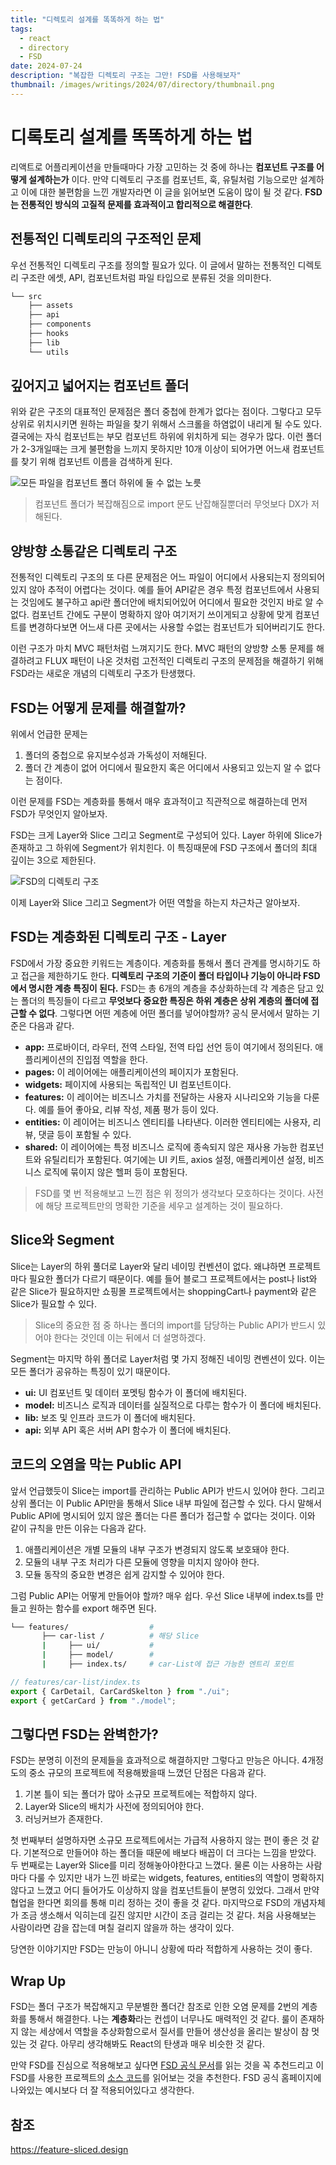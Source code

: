 ```yaml
---
title: "디렉토리 설계를 똑똑하게 하는 법"
tags:
  - react
  - directory
  - FSD
date: 2024-07-24
description: "복잡한 디렉토리 구조는 그만! FSD를 사용해보자"
thumbnail: /images/writings/2024/07/directory/thumbnail.png
---
```


# 디록토리 설계를 똑똑하게 하는 법

리액트로 어플리케이션을 만들때마다 가장 고민하는 것 중에 하나는 **컴포넌트 구조를 어떻게 설계하는가** 이다. 만약 디렉토리 구조를 컴포넌트, 훅, 유틸처럼 기능으로만 설계하고 이에 대한 불편함을 느낀 개발자라면 이 글을 읽어보면 도움이 많이 될 것 같다. **FSD는 전통적인 방식의 고질적 문제를 효과적이고 합리적으로 해결한다**.

## 전통적인 디렉토리의 구조적인 문제

우선 전통적인 디렉토리 구조를 정의할 필요가 있다. 이 글에서 말하는 전통적인 디렉토리 구조란 에셋, API, 컴포넌트처럼 파일 타입으로 분류된 것을 의미한다.

```bash
└── src
    ├── assets
    ├── api
    ├── components
    ├── hooks
    ├── lib
    └── utils
```

## 깊어지고 넓어지는 컴포넌트 폴더

위와 같은 구조의 대표적인 문제점은 폴더 중첩에 한계가 없다는 점이다. 그렇다고 모두 상위로 위치시키면 원하는 파일을 찾기 위해서 스크롤을 하염없이 내리게 될 수도 있다. 결국에는 자식 컴포넌트는 부모 컴포넌트 하위에 위치하게 되는 경우가 많다. 이런 폴더가 2-3개일때는 크게 불편함을 느끼지 못하지만 10개 이상이 되어가면 어느새 컴포넌트를 찾기 위해 컴포넌트 이름을 검색하게 된다.

![모든 파일을 컴포넌트 폴더 하위에 둘 수 없는 노릇](/images/writings/2024/07/directory/image_1.webp)

> 컴포넌트 폴더가 복잡해짐으로 import 문도 난잡해질뿐더러 무엇보다 DX가 저해된다.

## 양방향 소통같은 디렉토리 구조

전통적인 디렉토리 구조의 또 다른 문제점은 어느 파일이 어디에서 사용되는지 정의되어있지 않아 추적이 어렵다는 것이다. 예를 들어 API같은 경우 특정 컴포넌트에서 사용되는 것임에도 불구하고 api란 폴더안에 배치되어있어 어디에서 필요한 것인지 바로 알 수 없다. 컴포넌트 간에도 구분이 명확하지 않아 여기저기 쓰이게되고 상황에 맞게 컴포넌트를 변경하다보면 어느새 다른 곳에서는 사용할 수없는 컴포넌트가 되어버리기도 한다.

이런 구조가 마치 MVC 패턴처럼 느껴지기도 한다. MVC 패턴의 양방향 소통 문제를 해결하려고 FLUX 패턴이 나온 것처럼 고전적인 디렉토리 구조의 문제점을 해결하기 위해 FSD라는 새로운 개념의 디렉토리 구조가 탄생했다.

## FSD는 어떻게 문제를 해결할까?

위에서 언급한 문제는

1. 폴더의 중첩으로 유지보수성과 가독성이 저해된다.
2. 폴더 간 계층이 없어 어디에서 필요한지 혹은 어디에서 사용되고 있는지 알 수 없다는 점이다.

이런 문제를 FSD는 계층화를 통해서 매우 효과적이고 직관적으로 해결하는데 먼저 FSD가 무엇인지 알아보자.

FSD는 크게 Layer와 Slice 그리고 Segment로 구성되어 있다. Layer 하위에 Slice가 존재하고 그 하위에 Segment가 위치힌다. 이 특징때문에 FSD 구조에서 폴더의 최대 깊이는 3으로 제한된다.

![FSD의 디렉토리 구조](/images/writings/2024/07/directory/image_2.png)

이제 Layer와 Slice 그리고 Segment가 어떤 역할을 하는지 차근차근 알아보자.

## FSD는 계층화된 디렉토리 구조 - Layer

FSD에서 가장 중요한 키워드는 계층이다. 계층화를 통해서 폴더 관계를 명시하기도 하고 접근을 제한하기도 한다. **디렉토리 구조의 기준이 폴더 타입이나 기능이 아니라 FSD에서 명시한 계층 특징이 된다.** FSD는 총 6개의 계층을 추상화하는데 각 계층은 담고 있는 폴더의 특징들이 다르고 **무엇보다 중요한 특징은 하위 계층은 상위 계층의 폴더에 접근할 수 없다**. 그렇다면 어떤 계층에 어떤 폴더를 넣어야할까? 공식 문서에서 말하는 기준은 다음과 같다.

- **app:** 프로바이더, 라우터, 전역 스타일, 전역 타입 선언 등이 여기에서 정의된다. 애플리케이션의 진입점 역할을 한다.
- **pages:** 이 레이어에는 애플리케이션의 페이지가 포함된다.
- **widgets:** 페이지에 사용되는 독립적인 UI 컴포넌트이다.
- **features:** 이 레이어는 비즈니스 가치를 전달하는 사용자 시나리오와 기능을 다룬다. 예를 들어 좋아요, 리뷰 작성, 제품 평가 등이 있다.
- **entities:** 이 레이어는 비즈니스 엔티티를 나타낸다. 이러한 엔티티에는 사용자, 리뷰, 댓글 등이 포함될 수 있다.
- **shared:** 이 레이어에는 특정 비즈니스 로직에 종속되지 않은 재사용 가능한 컴포넌트와 유틸리티가 포함된다. 여기에는 UI 키트, axios 설정, 애플리케이션 설정, 비즈니스 로직에 묶이지 않은 헬퍼 등이 포함된다.

> FSD를 몇 번 적용해보고 느낀 점은 위 정의가 생각보다 모호하다는 것이다. 사전에 해당 프로젝트만의 명확한 기준을 세우고 설계하는 것이 필요하다.

## Slice와 Segment

Slice는 Layer의 하위 풀더로 Layer와 달리 네이밍 컨벤션이 없다. 왜냐하면 프로젝트마다 필요한 폴더가 다르기 때문이다. 예를 들어 블로그 프로젝트에서는 post나 list와 같은 Slice가 필요하지만 쇼핑몰 프로젝트에서는 shoppingCart나 payment와 같은 Slice가 필요할 수 있다.

> Slice의 중요한 점 중 하나는 폴더의 import를 담당하는 Public API가 반드시 있어야 한다는 것인데 이는 뒤에서 더 설명하겠다.

Segment는 마지막 하위 폴더로 Layer처럼 몇 가지 정해진 네이밍 켠벤션이 있다. 이는 모든 폴더가 공유하는 특징이 있기 때문이다.

- **ui:** UI 컴포넌트 및 데이터 포멧팅 함수가 이 폴더에 배치된다.
- **model:** 비즈니스 로직과 데이터를 실질적으로 다루는 함수가 이 폴더에 배치된다.
- **lib:** 보조 및 인프라 코드가 이 폴더에 배치된다.
- **api:** 외부 API 혹은 서버 API 함수가 이 폴더에 배치된다.

## 코드의 오염을 막는 Public API

앞서 언급했듯이 Slice는 import를 관리하는 Public API가 반드시 있어야 한다. 그리고 상위 폴더는 이 Public API만을 통해서 Slice 내부 파일에 접근할 수 있다. 다시 말해서 Public API에 명시되어 있지 않은 폴더는 다른 폴더가 접근할 수 없다는 것이다. 이와 같이 규칙을 만든 이유는 다음과 같다.

1. 애플리케이션은 개별 모듈의 내부 구조가 변경되지 않도록 보호돼야 한다.
2. 모듈의 내부 구조 처리가 다른 모듈에 영향을 미치지 않아야 한다.
3. 모듈 동작의 중요한 변경은 쉽게 감지할 수 있어야 한다.

그럼 Public API는 어떻게 만들어야 할까? 매우 쉽다.
우선 Slice 내부에 index.ts를 만들고 원하는 함수를 export 해주면 된다.

```bash
└── features/                  #
       ├── car-list /          # 해당 Slice
       |     ├── ui/           #
       |     ├── model/        #
       |     ├── index.ts/     # car-List에 접근 가능한 엔트리 포인트
```

```js
// features/car-list/index.ts
export { CarDetail, CarCardSkelton } from "./ui";
export { getCarCard } from "./model";
```

## 그렇다면 FSD는 완벽한가?

FSD는 분명히 이전의 문제들을 효과적으로 해결하지만 그렇다고 만능은 아니다. 4개정도의 중소 규모의 프로젝트에 적용해봤을때 느꼈던 단점은 다음과 같다.

1. 기본 틀이 되는 폴더가 많아 소규모 프로젝트에는 적합하지 않다.
2. Layer와 Slice의 배치가 사전에 정의되어야 한다.
3. 러닝커브가 존재한다.

첫 번째부터 설명하자면 소규모 프로젝트에서는 가급적 사용하지 않는 편이 좋은 것 같다. 기본적으로 만들어야 하는 폴더들 때문에 배보다 배꼽이 더 크다는 느낌을 받았다. 두 번째로는 Layer와 Slice를 미리 정해놓아야한다고 느꼈다. 물론 이는 사용하는 사람마다 다룰 수 있지만 내가 느낀 바로는 widgets, features, entities의 역할이 명확하지 않다고 느꼈고 어디 들어가도 이상하지 않을 컴포넌트들이 분명히 있었다. 그래서 만약 협업을 한다면 회의를 통해 미리 정하는 것이 좋을 것 같다. 마지막으로 FSD의 개념자체가 조금 생소해서 익히는데 길진 않지만 시간이 조금 걸리는 것 같다. 처음 사용해보는 사람이라면 감을 잡는데 며칠 걸리지 않을까 하는 생각이 있다.

당연한 이야기지만 FSD는 만능이 아니니 상황에 따라 적합하게 사용하는 것이 좋다.

## Wrap Up

FSD는 폴더 구조가 복잡해지고 무분별한 폴더간 참조로 인한 오염 문제를 2번의 계층화를 통해서 해결한다. 나는 **계층화**라는 컨셉이 너무나도 매력적인 것 같다. 룰이 존재하지 않는 세상에서 역할을 추상화함으로서 질서를 만들어 생산성을 올리는 발상이 참 멋있는 것 같다. 아무리 생각해봐도 React의 탄생과 매우 비슷한 것 같다.

만약 FSD를 진심으로 적용해보고 싶다면 [FSD 공식 문서](https://feature-sliced.design/)를 읽는 것을 꼭 추천드리고 이 FSD를 사용한 프로젝트의 [소스 코드](https://github.com/yurisldk/realworld-react-fsd)를 읽어보는 것을 추천한다. FSD 공식 홈페이지에 나와있는 예시보다 더 잘 적용되어있다고 생각한다.

## 참조

https://feature-sliced.design
